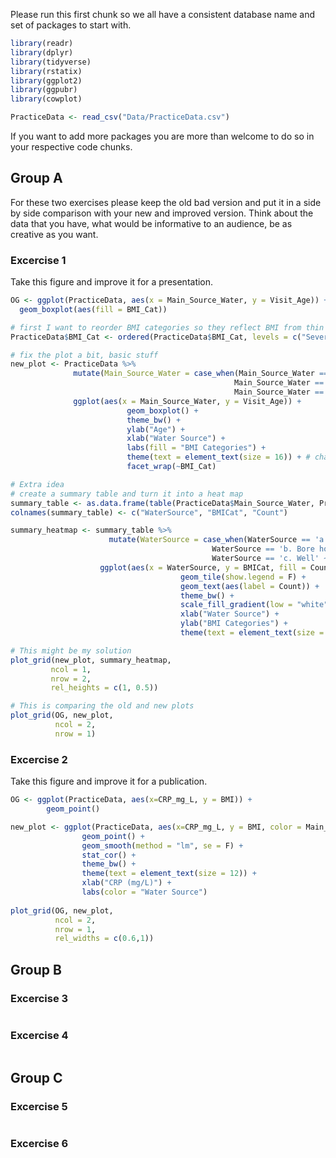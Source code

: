 Please run this first chunk so we all have a consistent database name and set of packages to start with. 

```r
library(readr)
library(dplyr)
library(tidyverse)
library(rstatix) 
library(ggplot2)
library(ggpubr)
library(cowplot)

PracticeData <- read_csv("Data/PracticeData.csv")
```

If you want to add more packages you are more than welcome to do so in your respective code chunks.

## Group A 

For these two exercises please keep the old bad version and put it in a side by side comparison with your new and improved version. Think about the data that you have, what would be informative to an audience, be as creative as you want. 

### Excercise 1

Take this figure and improve it for a presentation. 

```r
OG <- ggplot(PracticeData, aes(x = Main_Source_Water, y = Visit_Age)) + 
  geom_boxplot(aes(fill = BMI_Cat))

# first I want to reorder BMI categories so they reflect BMI from thin to obese
PracticeData$BMI_Cat <- ordered(PracticeData$BMI_Cat, levels = c("Severe_thinness", "Moderate_thinness", "Mild_thinness", "Normal", "Overweight", "Obese"))

# fix the plot a bit, basic stuff 
new_plot <- PracticeData %>% 
              mutate(Main_Source_Water = case_when(Main_Source_Water == 'a. Tap' ~ 'Tap',
                                                  Main_Source_Water == 'b. Bore hole' ~ 'Bore\nHole',
                                                  Main_Source_Water == 'c. Well' ~ 'Well')) %>% 
              ggplot(aes(x = Main_Source_Water, y = Visit_Age)) + 
                          geom_boxplot() + 
                          theme_bw() + 
                          ylab("Age") + 
                          xlab("Water Source") + 
                          labs(fill = "BMI Categories") + 
                          theme(text = element_text(size = 16)) + # change angle of x axis tick labels 
                          facet_wrap(~BMI_Cat)

# Extra idea 
# create a summary table and turn it into a heat map 
summary_table <- as.data.frame(table(PracticeData$Main_Source_Water, PracticeData$BMI_Cat))
colnames(summary_table) <- c("WaterSource", "BMICat", "Count") 

summary_heatmap <- summary_table %>% 
                      mutate(WaterSource = case_when(WaterSource == 'a. Tap' ~ 'Tap',
                                             WaterSource == 'b. Bore hole' ~ 'Bore\nHole',
                                             WaterSource == 'c. Well' ~ 'Well')) %>% 
                    ggplot(aes(x = WaterSource, y = BMICat, fill = Count)) + 
                                      geom_tile(show.legend = F) + 
                                      geom_text(aes(label = Count)) + 
                                      theme_bw() + 
                                      scale_fill_gradient(low = "white", high = "#1b98e0") + 
                                      xlab("Water Source") + 
                                      ylab("BMI Categories") + 
                                      theme(text = element_text(size = 16))

# This might be my solution 
plot_grid(new_plot, summary_heatmap, 
         ncol = 1, 
         nrow = 2, 
         rel_heights = c(1, 0.5))

# This is comparing the old and new plots 
plot_grid(OG, new_plot, 
          ncol = 2, 
          nrow = 1)
```

### Excercise 2

Take this figure and improve it for a publication.  

```r
OG <- ggplot(PracticeData, aes(x=CRP_mg_L, y = BMI)) + 
        geom_point()

new_plot <- ggplot(PracticeData, aes(x=CRP_mg_L, y = BMI, color = Main_Source_Water)) + 
                geom_point() + 
                geom_smooth(method = "lm", se = F) +
                stat_cor() + 
                theme_bw() + 
                theme(text = element_text(size = 12)) + 
                xlab("CRP (mg/L)") +
                labs(color = "Water Source")
  
plot_grid(OG, new_plot, 
          ncol = 2, 
          nrow = 1, 
          rel_widths = c(0.6,1))
```

## Group B 

### Excercise 3

```r

```

### Excercise 4

```r

```

## Group C 

### Excercise 5

```r

```

### Excercise 6

```r

```

